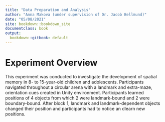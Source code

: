 ```yaml
---
title: "Data Preparation and Analysis"
author: "Anna Makova (under supervision of Dr. Jacob Bellmund)"
date: "05/08/2021"
site: bookdown::bookdown_site
documentclass: book
output:
  bookdown::gitbook: default
---
```


# Experiment Overview

This experiment was conducted to investigate the development of spatial memory in 8- to 15-year-old children and adolescents. Participants navigated throughout a circular arena with a landmark and extra-maze, orientation cues created in Unity environment. Participants learned positions of 4 objects from which 2 were landmark-bound and 2 were boundary-bound. After block 1, landmark and landmark-dependent objects changed their position and participants had to notice an dlearn new positions. 


